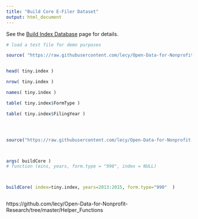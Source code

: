 ```yaml
---
title: "Build Core E-Filer Dataset"
output: html_document
---
```



See the [Build Index Database](details.https://github.com/lecy/Open-Data-for-Nonprofit-Research/blob/master/Build_Datasets/electronic%20filers.Rmd) page for details.



```r

# load a test file for demo purposes

source( "https://raw.githubusercontent.com/lecy/Open-Data-for-Nonprofit-Research/master/Build_IRS990_E-Filer_Datasets/development/tiny.index.R" )


head( tiny.index )

nrow( tiny.index )

names( tiny.index )

table( tiny.index$FormType )

table( tiny.index$FilingYear )




source("https://raw.githubusercontent.com/lecy/Open-Data-for-Nonprofit-Research/master/Build_IRS990_E-Filer_Datasets/BUILD_EFILER_DATABASE.R")



args( buildCore )
# function (eins, years, form.type = "990", index = NULL)



buildCore( index=tiny.index, years=2013:2015, form.type="990"  )



```







https://github.com/lecy/Open-Data-for-Nonprofit-Research/tree/master/Helper_Functions

